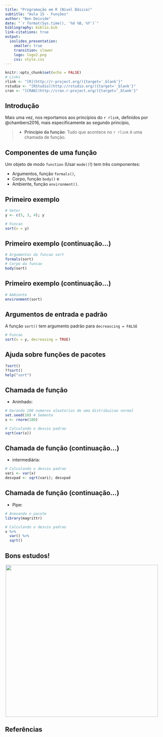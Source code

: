 ```yaml
---
title: "Programação em R (Nível Básico)"
subtitle: "Aula 15 - Funções"
author: "Ben Deivide"
date: "`r format(Sys.time(), '%d %B, %Y')`"
bibliography: biblio.bib
link-citations: true
output: 
  ioslides_presentation:
    smaller: true
    transition: slower
    logo: logo2.png
    css: style.css
---
```


```r
knitr::opts_chunk$set(echo = FALSE)
# Links
rlink <- "[R](http://r-project.org/){target='_blank'}"
rstudio <- "[RStudio](http://rstudio.org/){target='_blank'}"
cran <- "[CRAN](http://cran.r-project.org/){target='_blank'}"
```

## Introdução

Mais uma vez, nos reportamos aos princípios do `r rlink`, definidos por @chambers2016, mais especificamente ao segundo princípio,


<blockquote>
<p>
- **Princípio da função**: Tudo que acontece no `r rlink` é uma chamada de função. 
</p>
</blockquote>


## Componentes de uma função

Um objeto de modo `function` (Usar `mode()`!) tem três componentes:

- Argumentos, função `formals()`,
- Corpo, função `body()` e
- Ambiente, função `environment()`.

## Primeiro exemplo

```r
# Vetor
y <- c(5, 3, 4); y

# Funcao
sort(x = y)
```

## Primeiro exemplo (continuação...)

```r
# Argumentos da funcao sort
formals(sort)
# Corpo da funcao
body(sort)
```

## Primeiro exemplo (continuação...)

```r
# Ambiente
environment(sort)
```

## Argumentos de entrada e padrão

A função `sort()` tem argumento padrão para `decreascing = FALSE`

```r
# Funcao
sort(x = y, decreasing = TRUE)
```

## Ajuda sobre funções de pacotes

```r
?sort()
??sort()
help("sort")
```

## Chamada de função 

- Aninhado:

```r
# Gerando 100 numeros aleatorios de uma distribuicao normal
set.seed(10) # Semente
x <- rnorm(100)

# Calculando o desvio padrao
sqrt(var(x))
```

## Chamada de função (continuação...)

- intermediária:

```r
# Calculando o desvio padrao
vari <- var(x)
desvpad <- sqrt(vari); desvpad
```

## Chamada de função (continuação...)

- Pipe:

```r
# Anexando o pacote
library(magrittr)

# Calculando o desvio padrao
x %>%
  var() %>%
  sqrt()
```

## Bons estudos!


<center>
[![](logo2.png){height=500 width=500}](http://youtube.com/bendeivide){target="_blank"}
</center>

## Referências
